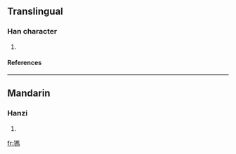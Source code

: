 {{see|犸}}

==Translingual==
===Han character===
{{Han char|rn=94|rad=犬|as=09|sn=12|four=|canj=大竹尸手火 (KHSQF)}}
# {{defn|Han|sort=犬09}}
====References====
{{Han ref|kx=0716.300|dkj=20595|hdz=21361.140|uh=7341|ud=29505}}

----
==Mandarin==
===Hanzi===
{{cmn-hanzi|sim=犸|pin=[[mà]] (ma4)|wg=ma<sup>4</sup>}}
# {{defn|Mandarin}}

[[fr:獁]]